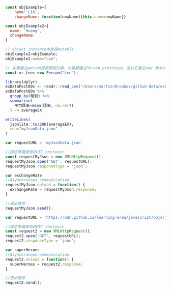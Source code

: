 
```js
const objExample={
    name:'Lin',
    changeName: function(newName){this.name=newName}}
```

```js
const objExample2={
  name: 'Huang",
  changeName:
}
```

```js
// object instance本身是mutable
objExample2=objExample;
objExample2.name="Lee";

// 如果建立person是常要做的事，必需要建立Person prototype，並以它產生new object instance.
const mr_Lee= new Person("Lee");
```

```r
library(dplyr)
exDataPost80s <- readr::read_csv("/Users/martin/Dropbox/github-data/exDataPost80s.csv")
exDataPost80s %>%
  group_by(幣別) %>%
  summarise(
    平均匯率=mean(匯率, na.rm=T)
  ) -> averageEX
```

```r
writeLines(
  jsonlite::toJSON(averageEX),
  con="myJsonData.json"
)
```

```js
var requestURL = 'myJsonData.json'

//設定準備使用的GET instance
const requestMyJson = new XMLHttpRequest();
requestMyJson.open('GET', requestURL);
requestMyJson.responseType = 'json';

var exchangeRate
//Asynchronous communication
requestMyJson.onload = function() {
  exchangeRate = requestMyJson.response;
}

//送出請求
requestMyJson.send();
```

```js
var requestURL = 'https://mdn.github.io/learning-area/javascript/oojs/json/superheroes.json';  //如前面已出現var requestURL, var可不寫

//設定準備使用的GET instance
const request2 = new XMLHttpRequest();
request2.open('GET', requestURL);
request2.responseType = 'json';

var superHeroes
//Asynchronous communication
request2.onload = function() {
  superHeroes = request2.response;
}

//送出請求
request2.send();
```

